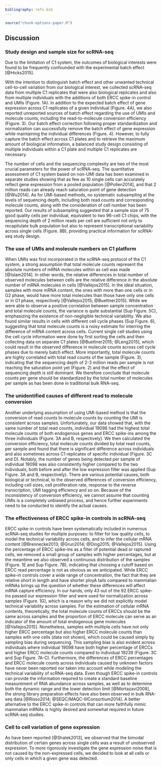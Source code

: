 ```yaml
---
bibliography: refs.bib
---
```


```r
source("chunk-options-paper.R")
```

## Discussion

### Study design and sample size for scRNA-seq
Due to the limitation of C1 system, the outcomes of biological interests were found to be frequently confounded with the experimental batch effect [@Hicks2015].

With the intention to distinguish batch effect and other unwanted technical cell-to-cell variation from our biological interest, we collected scRNA-seq data from multiple C1 replicates that were also biological replicates and also from multiple individuals with the additions of both ERCC spike-in control and UMIs (Figure. 1A).
In addition to the expected batch effect of gene expression across C1 replicates of a given individual (Figure. 4A), we also reported unreported sources of batch effect regarding the use of UMIs and molecule counts, including the read-to-molecule conversion efficiency (Figure. 3).
Our batch effect correction following proper standardization and normalization can successfully remove the batch effect of gene expression while maintaining the individual differences (Figure. 4). 
However, to fully capture the batch effect across C1 plates and to retrieve the maximum amount of biological information, a balanced study design consisting of multiple individuals within a C1 plate and multiple C1 replicates are necessary.  

The number of cells and the sequencing complexity are two of the most crucial parameters for the power of scRNA-seq.
The quantitative assessment of C1 system based on non-UMI data has been examined in separate studies showing that as few as 10 single cells can accurately reflect gene expression from a pooled population [@Pollen2014], and that 2 million reads can already reach saturation point of gene detection [@Wu2014]. 
As for UMI-based methods, no systematic subsampling at the levels of sequencing depth, including both read counts and corresponding molecule counts, along with the consideration of cell number has been reported.
Our results of subsampling suggested that a sample size of 75 good quality cells per individual, equivalent to two 96-cell C1 chips, with the sequencing depth of 2 million reads per cell are sufficient not only to recapitulate bulk population but also to represent transcriptional variability across single cells (Figure. 8B), providing practical information for scRNA-seq study design.

### The use of UMIs and molecule numbers on C1 platform
When UMIs was first incorporated in the scRNA-seq protocol of the C1 system, a strong assumption that total molecule counts represent the absolute numbers of mRNA molecules within as cell was made [@Islam2014].
In other words, the relative differences in total number of observed molecules between cells are the relative difference in the absolute number of mRNA molecules in cells [@Vallejos2015].
In the ideal situation, samples with more mRNA content, the ones with more than one cells or in G2 phase, would have more total molecules than those have only one cells or in G1 phase, respectively [@Vallejos2015; @Buettner2015].
While we were able to observe a positive correlation between sample concentration and total molecule counts, the variance is quite substantial (Sup Figure. 5C), emphasizing the existence of non-negligible technical variability.
We also found similar results in cells with different cell cycle phases (Sup Figure. 6), suggesting that total molecule counts is a noisy estimate for interring the difference of mRNA content across cells.
Current single cell studies using the cell cycle information were done by first sorting the cells and then collecting data on separate C1 plates [@Buettner2015; @Leng2015], which could result in the observed difference in molecule counts across cell cycle phases due to merely batch effect.
More importantly, total molecule counts are highly correlated with total read counts of the sample (Figure. 3), indicating that the sequencing depth of 2-3 million reads per sample is not reaching the saturation point yet (Figure. 2) and that the effect of sequencing depth is still dominant.
We therefore conclude that molecule counts per gene should be standardized by the total number of molecules per sample as has been done in traditional bulk RNA-seq.

### The unidentified causes of different read to molecule conversion
Another underlying assumption of using UMI-based method is that the conversion of read counts to molecule counts by counting the UMI is consistent across samples.
Unfortunately, our data showed that, with the same number of total read counts, individual 19098 had the highest total molecule counts of both endogenous genes and ERCC spike-ins among the three individuals (Figure. 3A and B, respectively).
We then calculated the conversion efficiency, total molecule counts divided by total read counts, per sample and found that there is significant difference across individuals and also sometimes across C1 replicates of specific individual (Figure. 3C and D).
Notably, the number of genes being detected per sample of individual 19098 was also consistently higher compared to the two individuals, both before and after the low expression filter was applied (Sup Figure. 3A and B, respectively).
There are various potential causes, both biological or technical, to the observed differences of conversion efficiency, including cell sizes, cell proliferation rate, response to the reverse transcription, UMI tagging efficiency and so on.
Because of the inconsistency of conversion efficiency, we cannot assume that counting UMIs is a completely unbiased process, and hence further experiments need to be conducted to identify the actual causes.

### The effectiveness of ERCC spike-in controls in scRNA-seq
ERCC spike-in controls have been systematically included in numerous scRNA-seq studies for multiple purposes: to filter for low quality cells, to model the technical variability across cells, and to infer the cellular mRNA content [@Brennecke2013; @Grun2014; @Ding2015; @Vallejos2015]. 
Using the percentage of ERCC spike-ins as a filter of potential dead or raptured cells, we removed a small group of samples with higher percentages, but at the meantime we also observed a continuous distribution of the samples (Figure. 1E and Sup Figure. 7B), indicating that choosing a cutoff based on ERCC read percentage is not as obvious as we anticipated. 
While ERCC spike-in controls cover a wide range of concentration, the fact that they are relative short in length and have shorter ployA tails compared to mammalian mRNAs brings up the question of whether these differences will affect mRNA capture efficiency.
In our hands, only 43 out of the 92 ERCC spike-ins passed our expression filter and were used for normalization across samples (Figure. 1G), which is a reason why we did not explicitly model technical variability across samples.
For the estimation of cellular mRNA contents, theoretically, the total molecule counts of ERCCs should be the same across samples and the proportion of ERCC molecule can serve as an indicator of the amount of total endogenous gene molecules [@Vallejos2015].
Nonetheless, samples with multiple cells have not only higher ERCC percentage but also higher ERCC molecule counts than samples with one cells (data not shown), which could be caused simply by sampling bias during sequencing.
This sampling bias is also evident across individuals where individual 19098 have both higher percentage of ERCCs and higher ERCC molecule counts compared to individual 19239 (Figure. 3C and Sup Figure. 7A-C).
Furthermore, the differences of ERCC percentages and ERCC molecule counts across individuals caused by unknown factors have never been reported nor taken into account while modeling the technical variability of scRNA-seq data.
Even though ERCC spike-in controls can provide the information required to create a standard baseline measurement of RNA abundance across samples, as well as to determine both the dynamic range and the lower detection limit [@Mortazavi2008], the strong library preparation effects have also been observed in bulk RNA-seq data [@Risso2014; @SEQC/MAQC-IIIConsortium2014].
A better alternative to the ERCC spike-in controls that can more faithfully mimic mammalian mRNAs is highly desired and somewhat required in future scRNA-seq studies.

### Cell to cell variation of gene expression
As have been reported [@Shalek2013], we observed that the bimodal distribution of certain genes across single cells was a result of unobserved expression.
To more rigorously investigate the gene expression noise that is not caused by the non-expressed cells, we decided to look at all cells or only cells in which a given gene was detected.


